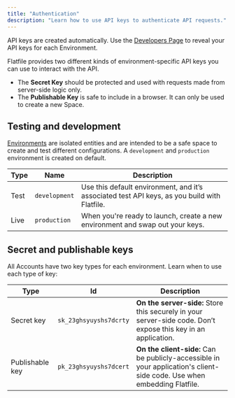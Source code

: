 ```yaml
---
title: "Authentication"
description: "Learn how to use API keys to authenticate API requests."
---
```


<Info>API keys are created automatically. Use the [Developers Page](https://platform.flatfile.com/developers) to reveal your API keys for each Environment.</Info>

Flatfile provides two different kinds of environment-specific API keys you can use to interact with the API.

- The **Secret Key** should be protected and used with requests made from server-side logic only.
- The **Publishable Key** is safe to include in a browser. It can only be used to create a new Space.



## Testing and development

<Tooltip tip="Learn more about Environments">[Environments](../developer-tools/environment)</Tooltip> are isolated entities and are intended to be a safe space to create and test different configurations. A `development` and `production` environment is created on default.

| Type | Name | Description |
| --- | --- | --- |
| Test | `development` | Use this default environment, and it’s associated test API keys, as you build with Flatfile. |
| Live | `production` | When you're ready to launch, create a new environment and swap out your keys. |

## Secret and publishable keys

All Accounts have two key types for each environment. Learn when to use each type of key:

| Type | Id | Description |
| --- | --- | --- |
| Secret key | `sk_23ghsyuyshs7dcrty` | **On the server-side:** Store this securely in your server-side code. Don’t expose this key in an application. |
| Publishable key | `pk_23ghsyuyshs7dcert` | **On the client-side:** Can be publicly-accessible in your application's client-side code. Use when embedding Flatfile. |